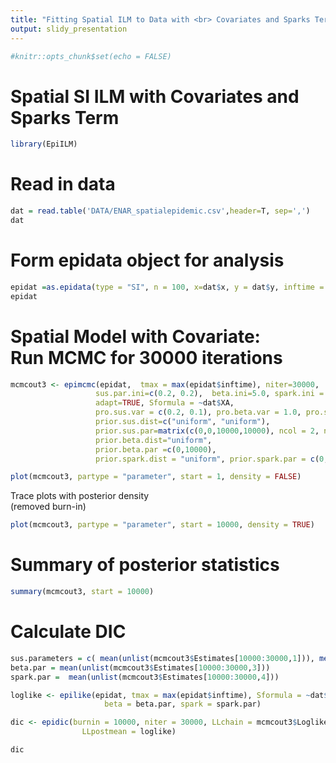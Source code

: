 ```yaml
---
title: "Fitting Spatial ILM to Data with <br> Covariates and Sparks Term <br> (SI Version)"
output: slidy_presentation
---
```


```r
#knitr::opts_chunk$set(echo = FALSE)
```


#  Spatial SI ILM  with Covariates and Sparks Term

```r
library(EpiILM)
```




# Read in data

```r
dat = read.table('DATA/ENAR_spatialepidemic.csv',header=T, sep=',')
dat
```

# Form epidata object for analysis

```r
epidat =as.epidata(type = "SI", n = 100, x=dat$x, y = dat$y, inftime = dat$inftime)
epidat
```



#  Spatial Model with Covariate: <br> Run MCMC for 30000 iterations

```r
mcmcout3 <- epimcmc(epidat,  tmax = max(epidat$inftime), niter=30000,
                   sus.par.ini=c(0.2, 0.2),  beta.ini=5.0, spark.ini = 0.0001,
                   adapt=TRUE, Sformula = ~dat$XA,
                   pro.sus.var = c(0.2, 0.1), pro.beta.var = 1.0, pro.spark.var = 0.01,
                   prior.sus.dist=c("uniform", "uniform"), 
                   prior.sus.par=matrix(c(0,0,10000,10000), ncol = 2, nrow = 2),
                   prior.beta.dist="uniform", 
                   prior.beta.par =c(0,10000),
                   prior.spark.dist = "uniform", prior.spark.par = c(0, 10000), acc.rate = 0.5)
```


```r
plot(mcmcout3, partype = "parameter", start = 1, density = FALSE)
```


Trace plots with posterior density <br> (removed burn-in)

```r
plot(mcmcout3, partype = "parameter", start = 10000, density = TRUE)
```


# Summary of posterior statistics
```r
summary(mcmcout3, start = 10000)
```



# Calculate DIC

```r
sus.parameters = c( mean(unlist(mcmcout3$Estimates[10000:30000,1])), mean(unlist(mcmcout3$Estimates[10000:30000,2])))
beta.par = mean(unlist(mcmcout3$Estimates[10000:30000,3]))
spark.par =  mean(unlist(mcmcout3$Estimates[10000:30000,4]))

loglike <- epilike(epidat, tmax = max(epidat$inftime), Sformula = ~dat$XA, sus.par = sus.parameters,
                     beta = beta.par, spark = spark.par)

dic <- epidic(burnin = 10000, niter = 30000, LLchain = mcmcout3$Loglikelihood,
                LLpostmean = loglike)

dic
```



